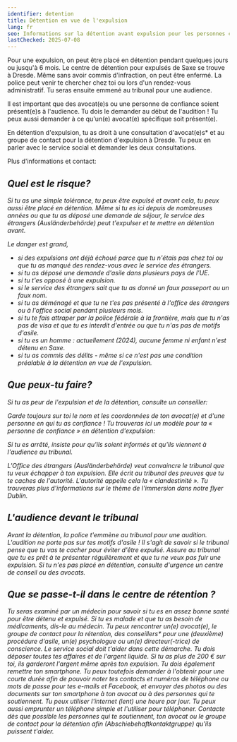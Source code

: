 ```yaml
---
identifier: detention
title: Détention en vue de l'expulsion
lang: fr
seo: Informations sur la détention avant expulsion pour les personnes concernées
lastChecked: 2025-07-08
---
```


Pour une expulsion, on peut être placé en détention pendant quelques jours ou jusqu'à 6 mois.
Le centre de détention pour expulsés de Saxe se trouve à Dresde.
Même sans avoir commis d'infraction, on peut être enfermé.
La police peut venir te chercher chez toi ou lors d'un rendez-vous administratif.
Tu seras ensuite emmené au tribunal pour une audience.

Il est important que des avocat(e)s ou une personne de confiance soient présent(e)s à l'audience.
Tu dois le demander au début de l'audition ! Tu peux aussi demander à ce qu'un(e) avocat(e) spécifique soit présent(e).

En détention d'expulsion, tu as droit à une consultation d'avocat(e)s* et au groupe de contact pour la détention d'expulsion à Dresde.
Tu peux en parler avec le service social et demander les deux consultations.

Plus d'informations et contact:

<Address identifier="abschiebehaftkontaktgruppe" />

## Quel est le risque?

Si tu as une simple tolérance, tu peux être expulsé et avant cela, tu peux aussi être placé en détention.
Même si tu es ici depuis de nombreuses années ou que tu as déposé une demande de séjour, le service des étrangers (Ausländerbehörde) peut t'expulser et te mettre en détention avant.

Le danger est grand,

- si des expulsions ont déjà échoué parce que tu n'étais pas chez toi ou que tu as manqué des rendez-vous avec le service des étrangers.
- si tu as déposé une demande d'asile dans plusieurs pays de l'UE.
- si tu t'es opposé à une expulsion.
- si le service des étrangers sait que tu as donné un faux passeport ou un faux nom.
- si tu as déménagé et que tu ne t'es pas présenté à l'office des étrangers ou à l'office social pendant plusieurs mois.
- si tu te fais attraper par la police fédérale à la frontière, mais que tu n'as pas de visa et que tu es interdit d'entrée ou que tu n'as pas de motifs d'asile.
- si tu es un homme : actuellement (2024), aucune femme ni enfant n'est détenu en Saxe.
- si tu as commis des délits - même si ce n'est pas une condition préalable à la détention en vue de l'expulsion.

## Que peux-tu faire?

Si tu as peur de l'expulsion et de la détention, consulte un conseiller:

<Block identifier="counseling_addresses" />

Garde toujours sur toi le nom et les coordonnées de ton avocat(e) et d'une personne en qui tu as confiance !
Tu trouveras ici un modèle pour ta « personne de confiance » en détention d'expulsion: <InternalShortLink identifier="forms" />

Si tu es arrêté, insiste pour qu'ils soient informés et qu'ils viennent à l'audience au tribunal.

L'Office des étrangers (Ausländerbehörde) veut convaincre le tribunal que tu veux échapper à ton expulsion. Elle écrit au tribunal des preuves que tu te caches de l'autorité.
L'autorité appelle cela la « clandestinité ».
Tu trouveras plus d'informations sur le thème de l'immersion dans notre <InternalShortLink identifier="dublin">flyer Dublin</InternalShortLink>.

## L'audience devant le tribunal

Avant la détention, la police t'emmène au tribunal pour une audition.
L'audition ne porte pas sur tes motifs d'asile !
Il s'agit de savoir si le tribunal pense que tu vas te cacher pour éviter d'être expulsé.
Assure au tribunal que tu es prêt à te présenter régulièrement et que tu ne veux pas fuir une expulsion.
Si tu n'es pas placé en détention, consulte d'urgence un centre de conseil ou des avocats.

## Que se passe-t-il dans le centre de rétention ?
Tu seras examiné par un médecin pour savoir si tu es en assez bonne santé pour être détenu et expulsé. Si tu es malade et que tu as besoin de médicaments, dis-le au médecin.
Tu peux rencontrer un(e) avocat(e), le groupe de contact pour la rétention, des conseillers* pour une (deuxième) procédure d'asile, un(e) psychologue ou un(e) directeur(-trice) de conscience. Le service social doit t'aider dans cette démarche.
Tu dois déposer toutes tes affaires et de l'argent liquide. Si tu as plus de 200 € sur toi, ils garderont l'argent même après ton expulsion.
Tu dois également remettre ton smartphone. Tu peux toutefois demander à l'obtenir pour une courte durée afin de pouvoir noter tes contacts et numéros de téléphone ou mots de passe pour tes e-mails et Facebook, et envoyer des photos ou des documents sur ton smartphone à ton avocat ou à des personnes qui te soutiennent.
Tu peux utiliser l'internet (lent) une heure par jour. Tu peux aussi emprunter un téléphone simple et l'utiliser pour téléphoner. Contacte dès que possible les personnes qui te soutiennent, ton avocat ou le groupe de contact pour la détention afin (Abschiebehaftkontaktgruppe) qu'ils puissent t'aider.
